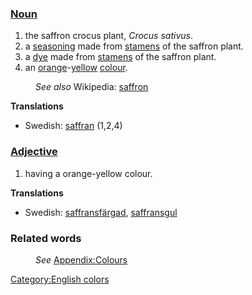 ===[[Noun]]===
#the saffron crocus plant, ''Crocus sativus''.
#a [[seasoning]] made from [[stamen]]s of the saffron plant.
#a [[dye]] made from [[stamen]]s of the saffron plant.
#an [[orange]]-[[yellow]] [[color|colour]].
:''See also'' Wikipedia: [[w:saffron|saffron]]

'''Translations'''
*Swedish: [[saffran]] (1,2,4)

===[[Adjective]]===
#having a orange-yellow colour.

'''Translations'''
*Swedish: [[saffransfärgad]], [[saffransgul]]

===Related words===
:''See'' [[Wiktionary_Appendix:Colours|Appendix:Colours]]

[[Category:English colors]]